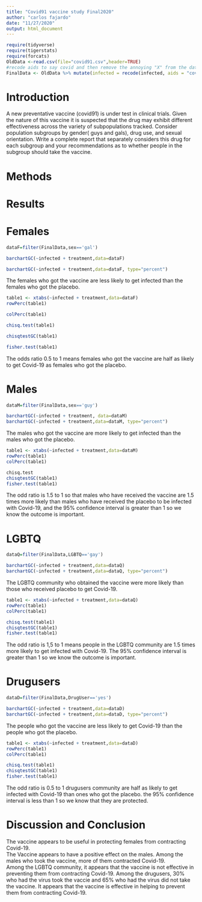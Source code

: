 ```yaml
---
title: "Covid91 vaccine study Final2020"
author: "carlos fajardo"
date: "11/27/2020"
output: html_document
---
```


```r
require(tidyverse)
require(tigerstats)
require(forcats)
OldData <-read.csv(file="covid91.csv",header=TRUE)
#recode aids to say covid and then remove the annoying "X" from the dataframe
FinalData <- OldData %>% mutate(infected = recode(infected, aids = "covid", none = "OK" )) %>% select(-one_of("X"))
```

# Introduction

<!--In this section you explain what you are trying to show.  Where did the data come from?  What is the research or other question you are trying to answer?.  If you skimp in this section expect to be marked down in your grade. Paint a picture of the project a couple of paragraphs is expected!-->

A new  preventative vaccine (covid91) is under test in clinical trials. Given the nature of this vaccine it is suspected that the drug may exhibit different effectiveness across the variety of subpopulations tracked. Consider population subgroups by gender( guys and gals), drug use, and sexual orientation. Write a complete report that separately considers this drug for each subgroup and your recommendations as to whether people in the subgroup should take the vaccine.

# Methods

<!--Decide on your methods:  use "variable analysis" or other appropriate descriptors.  Make sure to choose at least one graphical method and at least one numerical method. Discuss what data manipulations may be needed for example subsetting or other binning procedures and what sort of graphical displays and inferential tools will be used!-->

# Results

<!--Divide this section into two sub-sections:  One for your descriptive  results and one for your inferential results.!-->

# Females

```r
dataF=filter(FinalData,sex=='gal')
```

```r
barchartGC(~infected + treatment,data=dataF)
```

```r
barchartGC(~infected + treatment,data=dataF, type="percent")
```

The females who got the vaccine are less likely to get infected than the females who got the placebo.  

```r
table1 <- xtabs(~infected + treatment,data=dataF)
rowPerc(table1)
```

```r
colPerc(table1)
```

```r
chisq.test(table1)
```

```r
chisqtestGC(table1)
```

```r
fisher.test(table1)
```

The odds ratio 0.5 to 1 means females who got the vaccine are half as likely to get Covid-19 as females who got the placebo.  

# Males

```r
dataM=filter(FinalData,sex=='guy')
```

```r
barchartGC(~infected + treatment, data=dataM)
barchartGC(~infected + treatment,data=dataM, type="percent")
```

The males who got the vaccine are more likely to get infected than the males who got the placebo.  

```r
table1 <- xtabs(~infected + treatment,data=dataM)
rowPerc(table1)
colPerc(table1)
```

```r
chisq.test
chisqtestGC(table1)
fisher.test(table1)
```

The odd ratio is 1.5 to 1 so that males who have received the vaccine are 1.5 times more likely than males who have received the placebo to be infected with Covid-19, and the 95% confidence interval is greater than 1 so we know the outcome is important.  

# LGBTQ

```r
dataQ=filter(FinalData,LGBTQ=='gay')
```

```r
barchartGC(~infected + treatment,data=dataQ)
barchartGC(~infected + treatment,data=dataQ, type="percent")
```

The LGBTQ community who obtained the vaccine were more likely than those who received placebo to get Covid-19.  

```r
table1 <- xtabs(~infected + treatment,data=dataQ)
rowPerc(table1)
colPerc(table1)
```

```r
chisq.test(table1)
chisqtestGC(table1)
fisher.test(table1)
```

The odd ratio is 1,5 to 1 means people in the LGBTQ community are 1.5 times more likely to get infected with Covid-19. The 95% confidence interval is greater than 1 so we know the outcome is important.

# Drugusers

```r
dataD=filter(FinalData,DrugUser=='yes')
```

```r
barchartGC(~infected + treatment,data=dataD)
barchartGC(~infected + treatment,data=dataD, type="percent")
```

The people who got the vaccine are less likely to get Covid-19 than the people who got the placebo.

```r
table1 <- xtabs(~infected + treatment,data=dataD)
rowPerc(table1)
colPerc(table1)
```

```r
chisq.test(table1)
chisqtestGC(table1)
fisher.test(table1)
```

The odd ratio is 0.5 to 1 drugusers community are half as likely to get infected with Covid-19 than ones who got the placebo. the 95% confidence interval is less than 1 so we know that they are protected.  

# Discussion and Conclusion

<!--Discussion and conclusion here.  If you found a relationship be sure to consider whether the relationship occurs because one of the variavbles causes the other, or whether they perhasps are related for some other reason.  Watch the chapter 6 videos from the GeorgeTown videos collection.!-->

The vaccine appears to be useful in protecting females from contracting Covid-19.  
The Vaccine appears to have a positive effect on the males. Among the males who took the vaccine, more of them contracted Covid-19.  
Among the LGBTQ community, it appears that the vaccine is not effective in preventing them from contracting Covid-19. 
Among the drugusers, 30% who had the virus took the vaccie and 65% who had the virus did not take the vaccine. It appears that the vaccine is effective in helping to prevent them from contracting Covid-19.  


